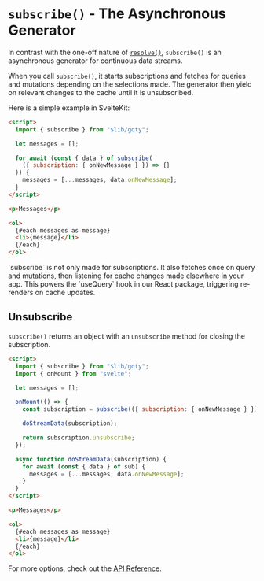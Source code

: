 
# `subscribe()` - The Asynchronous Generator

In contrast with the one-off nature of [`resolve()`](/guides/core/resolve),
`subscribe()` is an asynchronous generator for continuous data streams.

When you call `subscribe()`, it starts subscriptions and fetches for queries and
mutations depending on the selections made. The generator then yield on
relevant changes to the cache until it is unsubscribed.

Here is a simple example in SvelteKit:

```html filename="src/routes/index.svelte"
<script>
  import { subscribe } from "$lib/gqty";

  let messages = [];

  for await (const { data } of subscribe(
    ({ subscription: { onNewMessage } }) => {}
  )) {
    messages = [...messages, data.onNewMessage];
  }
</script>

<p>Messages</p>

<ol>
  {#each messages as message}
  <li>{message}</li>
  {/each}
</ol>
```

<Alert title="Query and Mutation also works">
  `subscribe` is not only made for subscriptions. It also fetches once on query
  and mutations, then listening for cache changes made elsewhere in your app.
  This powers the `useQuery` hook in our React package, triggering re-renders on
  cache updates.
</Alert>

## Unsubscribe

`subscribe()` returns an object with an `unsubscribe` method for closing the
subscription.

```html filename="src/routes/index.svelte"
<script>
  import { subscribe } from "$lib/gqty";
  import { onMount } from "svelte";

  let messages = [];

  onMount(() => {
    const subscription = subscribe(({ subscription: { onNewMessage } }) => {});

    doStreamData(subscription);

    return subscription.unsubscribe;
  });

  async function doStreamData(subscription) {
    for await (const { data } of sub) {
      messages = [...messages, data.onNewMessage];
    }
  }
</script>

<p>Messages</p>

<ol>
  {#each messages as message}
  <li>{message}</li>
  {/each}
</ol>
```

For more options, check out the [API Reference](/api-reference/core/subscribe).
